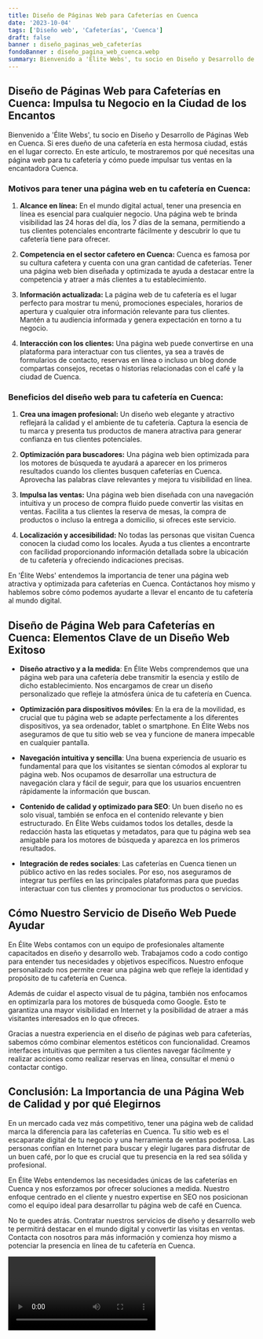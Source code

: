 ```yaml
---
title: Diseño de Páginas Web para Cafeterías en Cuenca
date: '2023-10-04'
tags: ['Diseño web', 'Cafeterías', 'Cuenca']
draft: false
banner : diseño_paginas_web_cafeterías
fondoBanner : diseño_pagina_web_cuenca.webp
summary: Bienvenido a 'Élite Webs', tu socio en Diseño y Desarrollo de Páginas Web en Cuenca. Si eres dueño de una cafetería en esta hermosa ciudad, estás en el lugar correcto. En este artículo, te mostraremos por qué necesitas una página web para tu cafetería y cómo puede impulsar tus ventas en la encantadora Cuenca.
---
```


## Diseño de Páginas Web para Cafeterías en Cuenca: Impulsa tu Negocio en la Ciudad de los Encantos

Bienvenido a 'Élite Webs', tu socio en Diseño y Desarrollo de Páginas Web en Cuenca. Si eres dueño de una cafetería en esta hermosa ciudad, estás en el lugar correcto. En este artículo, te mostraremos por qué necesitas una página web para tu cafetería y cómo puede impulsar tus ventas en la encantadora Cuenca.

### Motivos para tener una página web en tu cafetería en Cuenca:

1. **Alcance en línea:** En el mundo digital actual, tener una presencia en línea es esencial para cualquier negocio. Una página web te brinda visibilidad las 24 horas del día, los 7 días de la semana, permitiendo a tus clientes potenciales encontrarte fácilmente y descubrir lo que tu cafetería tiene para ofrecer.

2. **Competencia en el sector cafetero en Cuenca:** Cuenca es famosa por su cultura cafetera y cuenta con una gran cantidad de cafeterías. Tener una página web bien diseñada y optimizada te ayuda a destacar entre la competencia y atraer a más clientes a tu establecimiento.

3. **Información actualizada:** La página web de tu cafetería es el lugar perfecto para mostrar tu menú, promociones especiales, horarios de apertura y cualquier otra información relevante para tus clientes. Mantén a tu audiencia informada y genera expectación en torno a tu negocio.

4. **Interacción con los clientes:** Una página web puede convertirse en una plataforma para interactuar con tus clientes, ya sea a través de formularios de contacto, reservas en línea o incluso un blog donde compartas consejos, recetas o historias relacionadas con el café y la ciudad de Cuenca.

### Beneficios del diseño web para tu cafetería en Cuenca:

1. **Crea una imagen profesional:** Un diseño web elegante y atractivo reflejará la calidad y el ambiente de tu cafetería. Captura la esencia de tu marca y presenta tus productos de manera atractiva para generar confianza en tus clientes potenciales.

2. **Optimización para buscadores:** Una página web bien optimizada para los motores de búsqueda te ayudará a aparecer en los primeros resultados cuando los clientes busquen cafeterías en Cuenca. Aprovecha las palabras clave relevantes y mejora tu visibilidad en línea.

3. **Impulsa las ventas:** Una página web bien diseñada con una navegación intuitiva y un proceso de compra fluido puede convertir las visitas en ventas. Facilita a tus clientes la reserva de mesas, la compra de productos o incluso la entrega a domicilio, si ofreces este servicio.

4. **Localización y accesibilidad:** No todas las personas que visitan Cuenca conocen la ciudad como los locales. Ayuda a tus clientes a encontrarte con facilidad proporcionando información detallada sobre la ubicación de tu cafetería y ofreciendo indicaciones precisas.

En 'Élite Webs' entendemos la importancia de tener una página web atractiva y optimizada para cafeterías en Cuenca. Contáctanos hoy mismo y hablemos sobre cómo podemos ayudarte a llevar el encanto de tu cafetería al mundo digital.

<GifSeo />

<Cta />

## Diseño de Página Web para Cafeterías en Cuenca: Elementos Clave de un Diseño Web Exitoso

- **Diseño atractivo y a la medida**: En Élite Webs comprendemos que una página web para una cafetería debe transmitir la esencia y estilo de dicho establecimiento. Nos encargamos de crear un diseño personalizado que refleje la atmósfera única de tu cafetería en Cuenca.

- **Optimización para dispositivos móviles**: En la era de la movilidad, es crucial que tu página web se adapte perfectamente a los diferentes dispositivos, ya sea ordenador, tablet o smartphone. En Élite Webs nos aseguramos de que tu sitio web se vea y funcione de manera impecable en cualquier pantalla.

- **Navegación intuitiva y sencilla**: Una buena experiencia de usuario es fundamental para que los visitantes se sientan cómodos al explorar tu página web. Nos ocupamos de desarrollar una estructura de navegación clara y fácil de seguir, para que los usuarios encuentren rápidamente la información que buscan.

- **Contenido de calidad y optimizado para SEO**: Un buen diseño no es solo visual, también se enfoca en el contenido relevante y bien estructurado. En Élite Webs cuidamos todos los detalles, desde la redacción hasta las etiquetas y metadatos, para que tu página web sea amigable para los motores de búsqueda y aparezca en los primeros resultados.

- **Integración de redes sociales**: Las cafeterías en Cuenca tienen un público activo en las redes sociales. Por eso, nos aseguramos de integrar tus perfiles en las principales plataformas para que puedas interactuar con tus clientes y promocionar tus productos o servicios.

## Cómo Nuestro Servicio de Diseño Web Puede Ayudar

En Élite Webs contamos con un equipo de profesionales altamente capacitados en diseño y desarrollo web. Trabajamos codo a codo contigo para entender tus necesidades y objetivos específicos. Nuestro enfoque personalizado nos permite crear una página web que refleje la identidad y propósito de tu cafetería en Cuenca.

Además de cuidar el aspecto visual de tu página, también nos enfocamos en optimizarla para los motores de búsqueda como Google. Esto te garantiza una mayor visibilidad en Internet y la posibilidad de atraer a más visitantes interesados en lo que ofreces.

Gracias a nuestra experiencia en el diseño de páginas web para cafeterías, sabemos cómo combinar elementos estéticos con funcionalidad. Creamos interfaces intuitivas que permiten a tus clientes navegar fácilmente y realizar acciones como realizar reservas en línea, consultar el menú o contactar contigo.

## Conclusión: La Importancia de una Página Web de Calidad y por qué Elegirnos

En un mercado cada vez más competitivo, tener una página web de calidad marca la diferencia para las cafeterías en Cuenca. Tu sitio web es el escaparate digital de tu negocio y una herramienta de ventas poderosa. Las personas confían en Internet para buscar y elegir lugares para disfrutar de un buen café, por lo que es crucial que tu presencia en la red sea sólida y profesional.

En Élite Webs entendemos las necesidades únicas de las cafeterías en Cuenca y nos esforzamos por ofrecer soluciones a medida. Nuestro enfoque centrado en el cliente y nuestro expertise en SEO nos posicionan como el equipo ideal para desarrollar tu página web de café en Cuenca.

No te quedes atrás. Contratar nuestros servicios de diseño y desarrollo web te permitirá destacar en el mundo digital y convertir las visitas en ventas. Contacta con nosotros para más información y comienza hoy mismo a potenciar la presencia en línea de tu cafetería en Cuenca.

<Video />

<CtaBot job='Cafeterías' city='Cuenca'/>

<Gmaps query='Cuenca+españa+maps' />